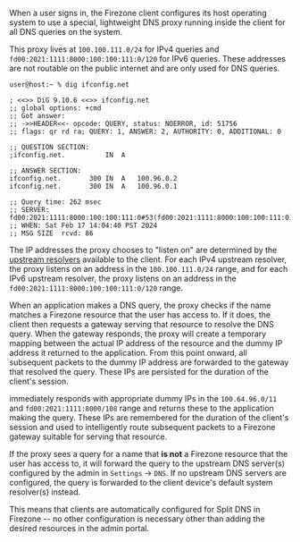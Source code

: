 When a user signs in, the Firezone client configures its host operating system
to use a special, lightweight DNS proxy running inside the client for all DNS
queries on the system.

This proxy lives at `100.100.111.0/24` for IPv4 queries and
`fd00:2021:1111:8000:100:100:111:0/120` for IPv6 queries. These addresses are
not routable on the public internet and are only used for DNS queries.

```text
user@host:~ % dig ifconfig.net

; <<>> DiG 9.10.6 <<>> ifconfig.net
;; global options: +cmd
;; Got answer:
;; ->>HEADER<<- opcode: QUERY, status: NOERROR, id: 51756
;; flags: qr rd ra; QUERY: 1, ANSWER: 2, AUTHORITY: 0, ADDITIONAL: 0

;; QUESTION SECTION:
;ifconfig.net.			IN	A

;; ANSWER SECTION:
ifconfig.net.		300	IN	A	100.96.0.2
ifconfig.net.		300	IN	A	100.96.0.1

;; Query time: 262 msec
;; SERVER: fd00:2021:1111:8000:100:100:111:0#53(fd00:2021:1111:8000:100:100:111:0)
;; WHEN: Sat Feb 17 14:04:40 PST 2024
;; MSG SIZE  rcvd: 86
```

The IP addresses the proxy chooses to "listen on" are determined by the
[upstream resolvers](#configuring-client-dns-upstream-resolvers) available to
the client. For each IPv4 upstream resolver, the proxy listens on an address in
the `100.100.111.0/24` range, and for each IPv6 upstream resolver, the proxy
listens on an address in the `fd00:2021:1111:8000:100:100:111:0/120` range.

When an application makes a DNS query, the proxy checks if the name matches a
Firezone resource that the user has access to. If it does, the client then
requests a gateway serving that resource to resolve the DNS query. When the
gateway responds, the proxy will create a temporary mapping between the actual
IP address of the resource and the dummy IP address it returned to the
application. From this point onward, all subsequent packets to the dummy IP
address are forwarded to the gateway that resolved the query. These IPs are
persisted for the duration of the client's session.

immediately responds with appropriate dummy IPs in the `100.64.96.0/11` and
`fd00:2021:1111:8000/108` range and returns these to the application making the
query. These IPs are remembered for the duration of the client's session and
used to intelligently route subsequent packets to a Firezone gateway suitable
for serving that resource.

If the proxy sees a query for a name that **is not** a Firezone resource that
the user has access to, it will forward the query to the upstream DNS server(s)
configured by the admin in `Settings` -> `DNS`. If no upstream DNS servers are
configured, the query is forwarded to the client device's default system
resolver(s) instead.

This means that clients are automatically configured for Split DNS in Firezone
-- no other configuration is necessary other than adding the desired resources
in the admin portal.
